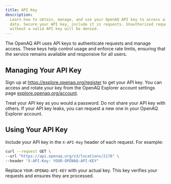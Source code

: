 ```yaml
---
title: API Key
description:
  Learn how to obtain, manage, and use your OpenAQ API key to access air quality
  data. Secure your API key, include it in requests. Unauthorized requests
  without a valid API key will be denied.
---
```




The OpenAQ API uses API keys to authenticate requests and manage access. These
keys help control usage and enforce rate limits, ensuring that the service
remains available and responsive for all users.

## Managing Your API Key

Sign up at <a href="https://explore.openaq.org/register" target="_blank" rel="noopener noreferrer" style="display: inline-flex;">https://explore.openaq.org/register <Icon name="external" /></a>to get your API key. You can access and rotate your key from the OpenAQ Explorer
account settings page <a href="https://explore.openaq.org/account" target="_blank" rel="noopener noreferrer" style="display: inline-flex;"> explore.openaq.org/account <Icon name="external" /></a>.

<Aside type="caution">
Treat your API key as you would a password. Do not share your API key
with others. If your API key leaks, you can request a new one in your OpenAQ
Explorer account.
</Aside>

## Using Your API Key

Include your API key in the `X-API-Key` header of each request. For example:

```sh
curl --request GET \
--url "https://api.openaq.org/v3/locations/2178" \
--header "X-API-Key: YOUR-OPENAQ-API-KEY"
```

Replace `YOUR-OPENAQ-API-KEY` with your actual key. This key verifies your
requests and ensures they are processed.

<FeedbackForm />